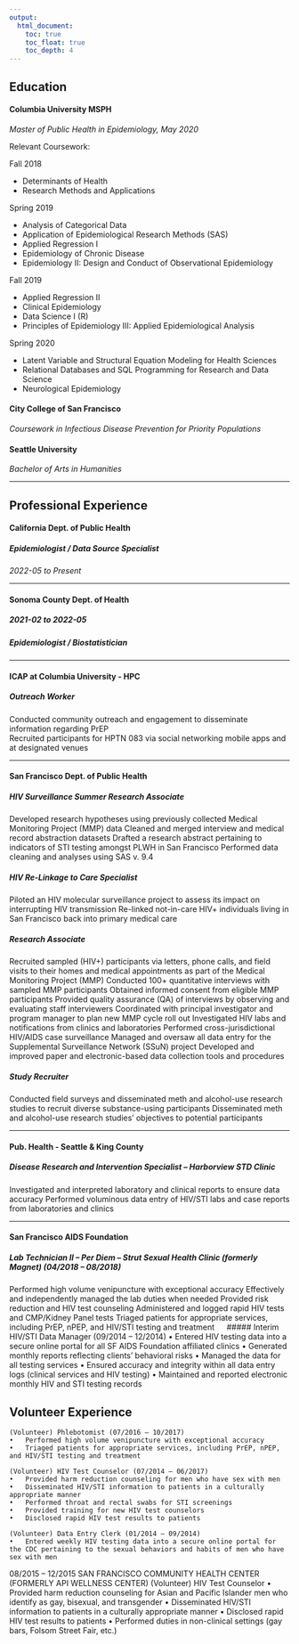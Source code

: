 ```yaml
---
output:
  html_document:
    toc: true
    toc_float: true
    toc_depth: 4
---
```


## Education

#### Columbia University MSPH
*Master of Public Health in Epidemiology, May 2020*  

Relevant Coursework: 

Fall 2018  

* Determinants of Health 
* Research Methods and Applications 

Spring 2019  

* Analysis of Categorical Data 
* Application of Epidemiological Research Methods (SAS) 
* Applied Regression I 
* Epidemiology of Chronic Disease 
* Epidemiology II: Design and Conduct of Observational Epidemiology 

Fall 2019  

* Applied Regression II 
* Clinical Epidemiology 
* Data Science I (R) 
* Principles of Epidemiology III: Applied Epidemiological Analysis 

Spring 2020  

* Latent Variable and Structural Equation Modeling for Health Sciences 
* Relational Databases and SQL Programming for Research and Data Science 
* Neurological Epidemiology 

#### City College of San Francisco  
*Coursework in Infectious Disease Prevention for Priority Populations*

#### Seattle University  
*Bachelor of Arts in Humanities*

***

## Professional Experience

#### California Dept. of Public Health

##### Epidemiologist / Data Source Specialist
*2022-05 to Present*

***

#### Sonoma County Dept. of Health

##### 2021-02 to 2022-05
##### Epidemiologist / Biostatistician

***

#### ICAP at Columbia University - HPC

##### Outreach Worker  
Conducted community outreach and engagement to disseminate information regarding PrEP  
Recruited participants for HPTN 083 via social networking mobile apps and at designated venues  

***

#### San Francisco Dept. of Public Health

#####	HIV Surveillance Summer Research Associate
Developed research hypotheses using previously collected Medical Monitoring Project (MMP) data
Cleaned and merged interview and medical record abstraction datasets
Drafted a research abstract pertaining to indicators of STI testing amongst PLWH in San Francisco
Performed data cleaning and analyses using SAS v. 9.4
	
##### HIV Re-Linkage to Care Specialist
Piloted an HIV molecular surveillance project to assess its impact on interrupting HIV transmission
Re-linked not-in-care HIV+ individuals living in San Francisco back into primary medical care 
	
#####	Research Associate
Recruited sampled (HIV+) participants via letters, phone calls, and field visits to their homes and medical appointments as part of the Medical Monitoring Project (MMP)
Conducted 100+ quantitative interviews with sampled MMP participants
Obtained informed consent from eligible MMP participants
Provided quality assurance (QA) of interviews by observing and evaluating staff interviewers
Coordinated with principal investigator and program manager to plan new MMP cycle roll out
Investigated HIV labs and notifications from clinics and laboratories
Performed cross-jurisdictional HIV/AIDS case surveillance
Managed and oversaw all data entry for the Supplemental Surveillance Network (SSuN) project
Developed and improved paper and electronic-based data collection tools and procedures
	
##### Study Recruiter
Conducted field surveys and disseminated meth and alcohol-use research studies to recruit diverse substance-using participants
Disseminated meth and alcohol-use research studies' objectives to potential participants

***

#### Pub. Health - Seattle & King County
##### Disease Research and Intervention Specialist – Harborview STD Clinic
Investigated and interpreted laboratory and clinical reports to ensure data accuracy
Performed voluminous data entry of HIV/STI labs and case reports from laboratories and clinics

***

#### San Francisco AIDS Foundation

##### Lab Technician II – Per Diem – Strut Sexual Health Clinic (formerly Magnet) (04/2018 – 08/2018)
Performed high volume venipuncture with exceptional accuracy
Effectively and independently managed the lab duties when needed
Provided risk reduction and HIV test counseling
Administered and logged rapid HIV tests and CMP/Kidney Panel tests
Triaged patients for appropriate services, including PrEP, nPEP, and HIV/STI testing and treatment
 
##### Interim HIV/STI Data Manager (09/2014 – 12/2014)
	•	Entered HIV testing data into a secure online portal for all SF AIDS Foundation affiliated clinics
	•	Generated monthly reports reflecting clients' behavioral risks
	•	Managed the data for all testing services
	•	Ensured accuracy and integrity within all data entry logs (clinical services and HIV testing)
	•	Maintained and reported electronic monthly HIV and STI testing records

## Volunteer Experience

	(Volunteer) Phlebotomist (07/2016 – 10/2017)
	•	Performed high volume venipuncture with exceptional accuracy
	•	Triaged patients for appropriate services, including PrEP, nPEP, and HIV/STI testing and treatment
	
	(Volunteer) HIV Test Counselor (07/2014 – 06/2017)
	•	Provided harm reduction counseling for men who have sex with men
	•	Disseminated HIV/STI information to patients in a culturally appropriate manner
	•	Performed throat and rectal swabs for STI screenings
	•	Provided training for new HIV test counselors
	•	Disclosed rapid HIV test results to patients
	
	(Volunteer) Data Entry Clerk (01/2014 – 09/2014)
	•	Entered weekly HIV testing data into a secure online portal for the CDC pertaining to the sexual behaviors and habits of men who have sex with men
	
08/2015 – 12/2015	SAN FRANCISCO COMMUNITY HEALTH CENTER (FORMERLY API WELLNESS CENTER)
	(Volunteer) HIV Test Counselor
	•	Provided harm reduction counseling for Asian and Pacific Islander men who identify as gay, bisexual, and transgender
	•	Disseminated HIV/STI information to patients in a culturally appropriate manner
	•	Disclosed rapid HIV test results to patients
	•	Performed duties in non-clinical settings (gay bars, Folsom Street Fair, etc.)
